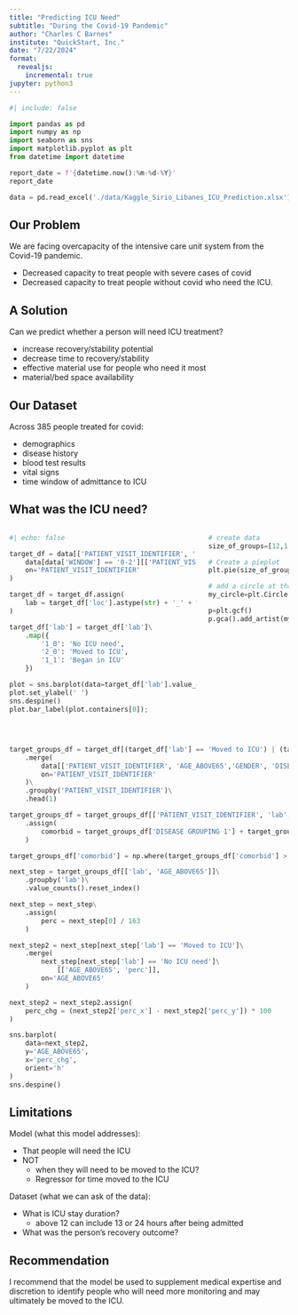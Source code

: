 ```yaml
---
title: "Predicting ICU Need"
subtitle: "During the Covid-19 Pandemic"
author: "Charles C Barnes"
institute: "QuickStart, Inc."
date: "7/22/2024"
format: 
  revealjs:
    incremental: true
jupyter: python3
---
```


```python
#| include: false

import pandas as pd
import numpy as np
import seaborn as sns
import matplotlib.pyplot as plt
from datetime import datetime

report_date = f'{datetime.now():%m-%d-%Y}'
report_date

data = pd.read_excel('./data/Kaggle_Sirio_Libanes_ICU_Prediction.xlsx')
```

## Our Problem

We are facing overcapacity of the intensive care unit system from the Covid-19 pandemic.

- Decreased capacity to treat people with severe cases of covid
- Decreased capacity to treat people without covid who need the ICU.

## A Solution

Can we predict whether a person will need ICU treatment?

- increase recovery/stability potential
- decrease time to recovery/stability
- effective material use for people who need it most
- material/bed space availability

## Our Dataset

Across 385 people treated for covid:

::: {.nonincremental}
- demographics
- disease history
- blood test results
- vital signs
- time window of admittance to ICU
:::

## What was the ICU need?

::: {.columns}

::: {.column width="70%"}
```python
#| echo: false

target_df = data[['PATIENT_VISIT_IDENTIFIER', 'ICU']].groupby('PATIENT_VISIT_IDENTIFIER').nunique().rename(columns={'ICU': 'loc'}).merge(
    data[data['WINDOW'] == '0-2'][['PATIENT_VISIT_IDENTIFIER', 'ICU']].rename(columns={'ICU': 'Init'}),
    on='PATIENT_VISIT_IDENTIFIER'
)

target_df = target_df.assign(
    lab = target_df['loc'].astype(str) + '_' + target_df['Init'].astype(str),
)

target_df['lab'] = target_df['lab']\
    .map({
        '1_0': 'No ICU need',
        '2_0': 'Moved to ICU',
        '1_1': 'Began in ICU'
    })

plot = sns.barplot(data=target_df['lab'].value_counts())
plot.set_ylabel(' ')
sns.despine()
plot.bar_label(plot.containers[0]);
```
:::

::: {.column width="30%"}
```python
# create data
size_of_groups=[12,11,3,30]

# Create a pieplot
plt.pie(size_of_groups)

# add a circle at the center to transform it in a donut chart
my_circle=plt.Circle( (0,0), 0.7, color='white')

p=plt.gcf()
p.gca().add_artist(my_circle)
```
:::

:::

## 

```python

```

```python
target_groups_df = target_df[(target_df['lab'] == 'Moved to ICU') | (target_df['lab'] == 'No ICU need')]\
    .merge(
        data[['PATIENT_VISIT_IDENTIFIER', 'AGE_ABOVE65','GENDER', 'DISEASE GROUPING 1', 'DISEASE GROUPING 2', 'DISEASE GROUPING 3', 'DISEASE GROUPING 4', 'DISEASE GROUPING 5', 'DISEASE GROUPING 6', 'HTN', 'IMMUNOCOMPROMISED']],
        on='PATIENT_VISIT_IDENTIFIER'
    )\
    .groupby('PATIENT_VISIT_IDENTIFIER')\
    .head(1)

target_groups_df = target_groups_df[['PATIENT_VISIT_IDENTIFIER', 'lab', 'AGE_ABOVE65', 'GENDER']]\
    .assign(
        comorbid = target_groups_df['DISEASE GROUPING 1'] + target_groups_df['DISEASE GROUPING 2'] + target_groups_df['DISEASE GROUPING 3'] + target_groups_df['DISEASE GROUPING 4'] + target_groups_df['DISEASE GROUPING 5'] + target_groups_df['DISEASE GROUPING 6'] + target_groups_df['HTN'] + target_groups_df['IMMUNOCOMPROMISED']
    )

target_groups_df['comorbid'] = np.where(target_groups_df['comorbid'] > 0, 1, 0)
```

```python
next_step = target_groups_df[['lab', 'AGE_ABOVE65']]\
    .groupby('lab')\
    .value_counts().reset_index()

next_step = next_step\
    .assign(
        perc = next_step[0] / 163
    )
```

```python
next_step2 = next_step[next_step['lab'] == 'Moved to ICU']\
    .merge(
        next_step[next_step['lab'] == 'No ICU need']\
            [['AGE_ABOVE65', 'perc']],
        on='AGE_ABOVE65'
    )

next_step2 = next_step2.assign(
    perc_chg = (next_step2['perc_x'] - next_step2['perc_y']) * 100
)
```

```python
sns.barplot(
    data=next_step2, 
    y='AGE_ABOVE65', 
    x='perc_chg',
    orient='h'
)
sns.despine()
```

## Limitations

Model (what this model addresses):

- That people will need the ICU
- NOT
  - when they will need to be moved to the ICU?
  - Regressor for time moved to the ICU

Dataset (what we can ask of the data):

- What is ICU stay duration?
  - above 12 can include 13 or 24 hours after being admitted
- What was the person's recovery outcome?

## Recommendation
I recommend that the model be used to supplement medical expertise and discretion to identify people who will need more monitoring and may ultimately be moved to the ICU. 